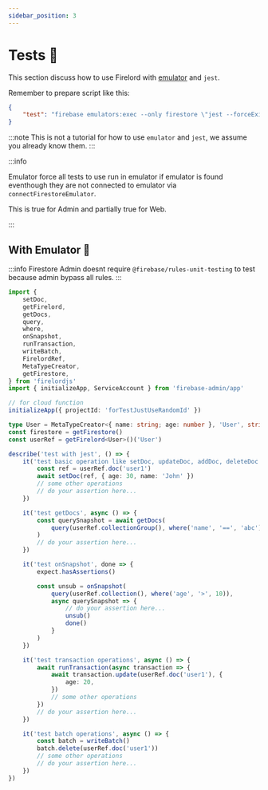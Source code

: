 ```yaml
---
sidebar_position: 3
---
```


# Tests 🧪

This section discuss how to use Firelord with [emulator](https://firebase.google.com/docs/emulator-suite) and `jest`.

Remember to prepare script like this:

```json
{
	"test": "firebase emulators:exec --only firestore \"jest --forceExit\""
}
```

:::note
This is not a tutorial for how to use `emulator` and `jest`, we assume you already know them.
:::


:::info

Emulator force all tests to use run in emulator if emulator is found eventhough they are not connected to emulator via `connectFirestoreEmulator`.

This is true for Admin and partially true for Web.

:::

## With Emulator 🦜

:::info
Firestore Admin doesnt require `@firebase/rules-unit-testing` to test because admin bypass all rules.
:::

```ts
import {
	setDoc,
	getFirelord,
	getDocs,
	query,
	where,
	onSnapshot,
	runTransaction,
	writeBatch,
	FirelordRef,
	MetaTypeCreator,
	getFirestore,
} from 'firelordjs'
import { initializeApp, ServiceAccount } from 'firebase-admin/app'

// for cloud function
initializeApp({ projectId: 'forTestJustUseRandomId' })

type User = MetaTypeCreator<{ name: string; age: number }, 'User', string>
const firestore = getFirestore()
const userRef = getFirelord<User>()('User')

describe('test with jest', () => {
	it('test basic operation like setDoc, updateDoc, addDoc, deleteDoc etc etc', async () => {
		const ref = userRef.doc('user1')
		await setDoc(ref, { age: 30, name: 'John' })
		// some other operations
		// do your assertion here...
	})

	it('test getDocs', async () => {
		const querySnapshot = await getDocs(
			query(userRef.collectionGroup(), where('name', '==', 'abc'))
		)
		// do your assertion here...
	})

	it('test onSnapshot', done => {
		expect.hasAssertions()

		const unsub = onSnapshot(
			query(userRef.collection(), where('age', '>', 10)),
			async querySnapshot => {
				// do your assertion here...
				unsub()
				done()
			}
		)
	})

	it('test transaction operations', async () => {
		await runTransaction(async transaction => {
			await transaction.update(userRef.doc('user1'), {
				age: 20,
			})
			// some other operations
		})
		// do your assertion here...
	})

	it('test batch operations', async () => {
		const batch = writeBatch()
		batch.delete(userRef.doc('user1'))
		// some other operations
		// do your assertion here...
	})
})
```
